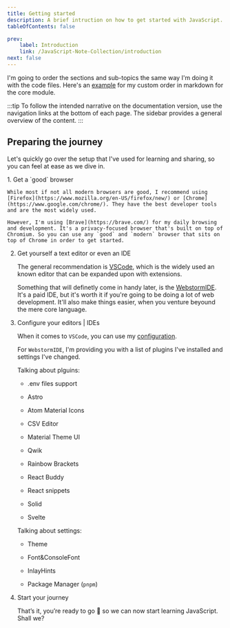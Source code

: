 ```yaml
---
title: Getting started
description: A brief intruction on how to get started with JavaScript.
tableOfContents: false

prev:
    label: Introduction
    link: /JavaScript-Note-Collection/introduction
next: false
---
```



I'm going to order the sections and sub-topics the same way I'm doing it with the code files. Here's an [example](https://github.com/DrNeonsy/JavaScript-Note-Collection/blob/main/Notes/JavaScript/README.md) for my custom order in markdown for the core module.

:::tip
To follow the intended narrative on the documentation version, use the navigation links at the bottom of each page. The sidebar provides a general overview of the content.
:::

## Preparing the journey

Let's quickly go over the setup that I've used for learning and sharing, so you can feel at ease as we dive in.

<Steps>
1. Get a `good` browser

    While most if not all modern browsers are good, I recommend using [Firefox](https://www.mozilla.org/en-US/firefox/new/) or [Chrome](https://www.google.com/chrome/). They have the best developer tools and are the most widely used.

    However, I'm using [Brave](https://brave.com/) for my daily browsing and development. It's a privacy-focused browser that's built on top of Chromium. So you can use any `good` and `modern` browser that sits on top of Chrome in order to get started.

2. Get yourself a text editor or even an IDE
    
    The general recommendation is [VSCode](https://code.visualstudio.com/), which is the widely used an known editor that can be expanded upon with extensions.

    Something that will definetly come in handy later, is the [WebstormIDE](https://www.jetbrains.com/webstorm/). It's a paid IDE, but it's worth it if you're going to be doing a lot of web development. It'll also make things easier, when you venture beyound the mere core language.

3. Configure your editors | IDEs

    When it comes to `VSCode`, you can use my [configuration](https://github.com/DrNeonsy/DrNeonsy/tree/main/VSConfig).

    For `WebstormIDE`, I'm providing you with a list of plugins I've installed and settings I've changed.

    Talking about plguins:

    -   .env files support

    -   Astro

    -   Atom Material Icons

    -   CSV Editor

    -   Material Theme UI

    -   Qwik

    -   Rainbow Brackets

    -   React Buddy

    -   React snippets

    -   Solid

    -   Svelte

    Talking about settings:

    -   Theme

    -   Font&ConsoleFont

    -   InlayHints

    -   Package Manager (`pnpm`)

4. Start your journey

    That’s it, you’re ready to go 🚀 so we can now start learning JavaScript. Shall we?
</Steps>